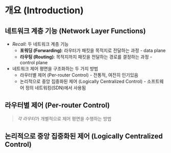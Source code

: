 # 개요 (Introduction)
## 네트워크 계층 기능 (Network Layer Functions)
- *Recall*: 두 네트워크 계층 기능
	- **포워딩 (Forwarding)**: 라우터가 패킷을 목적지로 전달하는 과정 - data plane
	- **라우팅 (Routing)**: 목적지까지 패킷을 전달하는 경로를 결정하는 과정 - control plane
- 네트워크 제어 평면을 구조화하는 두 가지 방법
	- 라우터별 제어 (Per-router Control) - 전통적, 여전히 인기있음
	- 논리적으로 중앙 집중화된 제어 (Logically Centralized Control) - 소프트웨어 정의 네트워킹(SDN)에서 사용됨

## 라우터별 제어 (Per-router Control)
> *각 라우터*가 개별적으로 제어 평면을 수행하는 방법

## 논리적으로 중앙 집중화된 제어 (Logically Centralized Control)
	